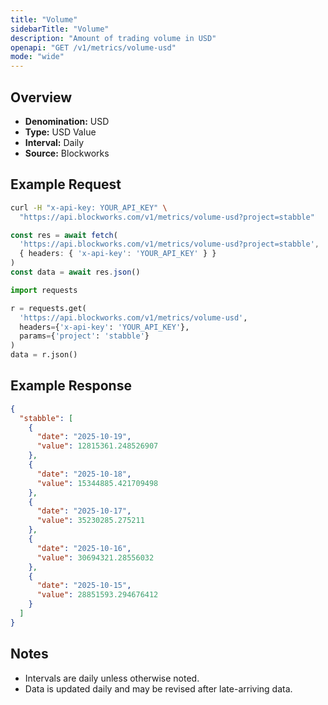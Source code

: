 ```yaml
---
title: "Volume"
sidebarTitle: "Volume"
description: "Amount of trading volume in USD"
openapi: "GET /v1/metrics/volume-usd"
mode: "wide"
---
```


## Overview

- **Denomination:** USD
- **Type:** USD Value
- **Interval:** Daily
- **Source:** Blockworks

## Example Request

<CodeGroup>

```bash cURL
curl -H "x-api-key: YOUR_API_KEY" \
  "https://api.blockworks.com/v1/metrics/volume-usd?project=stabble"
```

```typescript TypeScript
const res = await fetch(
  'https://api.blockworks.com/v1/metrics/volume-usd?project=stabble',
  { headers: { 'x-api-key': 'YOUR_API_KEY' } }
)
const data = await res.json()
```

```python Python
import requests

r = requests.get(
  'https://api.blockworks.com/v1/metrics/volume-usd',
  headers={'x-api-key': 'YOUR_API_KEY'},
  params={'project': 'stabble'}
)
data = r.json()
```

</CodeGroup>

## Example Response

```json
{
  "stabble": [
    {
      "date": "2025-10-19",
      "value": 12815361.248526907
    },
    {
      "date": "2025-10-18",
      "value": 15344885.421709498
    },
    {
      "date": "2025-10-17",
      "value": 35230285.275211
    },
    {
      "date": "2025-10-16",
      "value": 30694321.28556032
    },
    {
      "date": "2025-10-15",
      "value": 28851593.294676412
    }
  ]
}
```

## Notes
- Intervals are daily unless otherwise noted.
- Data is updated daily and may be revised after late-arriving data.
